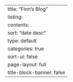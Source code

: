 ---
title: "Finn's Blog"
listing:
    contents: .
    sort: "date desc"
    type: default
    categories: true
    sort-ui: false
page-layout: full
title-block-banner: false
---
